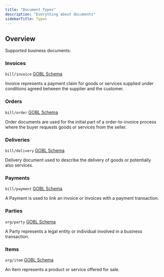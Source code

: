 ```yaml
---
title: "Document Types"
description: "Everything about documents"
sidebarTitle: Types
---
```


## Overview

Supported business documents:

### Invoices

`bill/invoice` [GOBL Schema](https://docs.gobl.org/draft-0/bill/invoice)

Invoice represents a payment claim for goods or services supplied under conditions agreed between the supplier and the customer.

### Orders

`bill/order` [GOBL Schema](https://docs.gobl.org/draft-0/bill/order)

Order documents are used for the initial part of a order-to-invoice process where the buyer requests goods or services from the seller.

### Deliveries

`bill/delivery` [GOBL Schema](https://docs.gobl.org/draft-0/bill/delivery)

Delivery document used to describe the delivery of goods or potentially also services.

### Payments

`bill/payment` [GOBL Schema](https://docs.gobl.org/draft-0/bill/payment)

A Payment is used to link an invoice or invoices with a payment transaction.

### Parties

`org/party` [GOBL Schema](https://docs.gobl.org/draft-0/org/party)

A Party represents a legal entity or individual involved in a business transaction.

### Items

`org/item` [GOBL Schema](https://docs.gobl.org/draft-0/org/item)

An Item represents a product or service offered for sale.